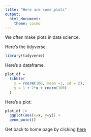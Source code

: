 ```yaml
---
title: "Here are some plots"
output: 
  html_document:
    theme: cosmo
---
```


We often make plots in data science.

Here's the tidyverse.

```r
library(tidyverse)
```

Here's a dataframe.

```r
plot_df =
  tibble(
    x = rnorm(100, mean =1, sd = 2),
    y = 1 + 2*x + rnorm(100)
  )
```

Here's a plot: 

```r
plot_df |> 
  ggplot(aes(x=x, y=y)) +
  geom_point()
```


Get back to home page by clicking [here](index.html)
